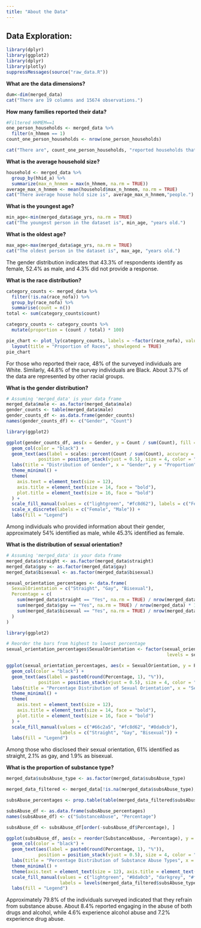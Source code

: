 ```yaml
---
title: "About the Data"
---
```


## Data Exploration:

```r
library(dplyr)
library(ggplot2)
library(dplyr)
library(plotly)
suppressMessages(source("raw_data.R"))

```

**What are the data dimensions?**

```r
dum<-dim(merged_data)
cat("There are 19 columns and 15674 observations.")
```

**How many families reported their data?**

```r
#Filtered HHMEM==1 
one_person_households <- merged_data %>%
  filter(n_hhmem == 1)
count_one_person_households <- nrow(one_person_households)

cat("There are", count_one_person_households, "reported households that have 1 person.")
```

**What is the average household size?**

```r

household <- merged_data %>%
  group_by(hhid_a) %>%
  summarize(max_n_hnmem = max(n_hhmem, na.rm = TRUE))
average_max_n_hnmem <- mean(household$max_n_hnmem, na.rm = TRUE)
cat("There average house hold size is", average_max_n_hnmem,"people.")

```

**What is the youngest age?**

```r
min_age<-min(merged_data$age_yrs, na.rm = TRUE)
cat("The youngest person in the dataset is", min_age, "years old.")
```

**What is the oldest age?**

```r
max_age<-max(merged_data$age_yrs, na.rm = TRUE)
cat("The oldest person in the dataset is", max_age, "years old.")
```

The gender distribution indicates that 43.3% of respondents identify as female, 52.4% as male, and 4.3% did not provide a response.

**What is the race distribution?**

```r



category_counts <- merged_data %>%
  filter(!is.na(race_nofa)) %>%
  group_by(race_nofa) %>%
  summarise(count = n())
total <- sum(category_counts$count)

category_counts <- category_counts %>%
  mutate(proportion = (count / total) * 100)

pie_chart <- plot_ly(category_counts, labels = ~factor(race_nofa), values = ~proportion, type = 'pie', hole = 0.6) %>%
  layout(title = "Proportion of Races", showlegend = TRUE)
pie_chart

```

For those who reported their race, 48% of the surveyed individuals are White. Similarly, 44.8% of the survey individuals are Black. About 3.7% of the data are represented by other racial groups.

**What is the gender distribution?**

```r

# Assuming 'merged_data' is your data frame
merged_data$male <- as.factor(merged_data$male)
gender_counts <- table(merged_data$male)
gender_counts_df <- as.data.frame(gender_counts)
names(gender_counts_df) <- c("Gender", "Count")

library(ggplot2)

ggplot(gender_counts_df, aes(x = Gender, y = Count / sum(Count), fill = Gender)) +
  geom_col(color = "black") +
  geom_text(aes(label = scales::percent(Count / sum(Count), accuracy = 0.1)),
            position = position_stack(vjust = 0.5), size = 4, color = "black") +
  labs(title = "Distribution of Gender", x = "Gender", y = "Proportion") +
  theme_minimal() +
  theme(
    axis.text = element_text(size = 12),
    axis.title = element_text(size = 14, face = "bold"),
    plot.title = element_text(size = 16, face = "bold")
  ) +
  scale_fill_manual(values = c("lightgreen", "#fc8d62"), labels = c("Female", "Male")) +
  scale_x_discrete(labels = c("Female", "Male")) +
  labs(fill = "Legend")

```

Among individuals who provided information about their gender, approximately 54% identified as male, while 45.3% identified as female.

**What is the distribution of sexual orientation?**

```r

# Assuming 'merged_data' is your data frame
merged_data$straight <- as.factor(merged_data$straight)
merged_data$gay <- as.factor(merged_data$gay)
merged_data$bisexual <- as.factor(merged_data$bisexual)

sexual_orientation_percentages <- data.frame(
  SexualOrientation = c("Straight", "Gay", "Bisexual"),
  Percentage = c(
    sum(merged_data$straight == "Yes", na.rm = TRUE) / nrow(merged_data) * 100,
    sum(merged_data$gay == "Yes", na.rm = TRUE) / nrow(merged_data) * 100,
    sum(merged_data$bisexual == "Yes", na.rm = TRUE) / nrow(merged_data) * 100
  )
)

library(ggplot2)

# Reorder the bars from highest to lowest percentage
sexual_orientation_percentages$SexualOrientation <- factor(sexual_orientation_percentages$SexualOrientation,
                                                            levels = sexual_orientation_percentages$SexualOrientation[order(-sexual_orientation_percentages$Percentage)])

ggplot(sexual_orientation_percentages, aes(x = SexualOrientation, y = Percentage, fill = SexualOrientation)) +
  geom_col(color = "black") +
  geom_text(aes(label = paste0(round(Percentage, 1), "%")),
            position = position_stack(vjust = 0.5), size = 4, color = "black") +
  labs(title = "Percentage Distribution of Sexual Orientation", x = "Sexual Orientation", y = "Percentage") +
  theme_minimal() +
  theme(
    axis.text = element_text(size = 12),
    axis.title = element_text(size = 14, face = "bold"),
    plot.title = element_text(size = 16, face = "bold")
  ) +
  scale_fill_manual(values = c("#66c2a5", "#fc8d62", "#8da0cb"),
                    labels = c("Straight", "Gay", "Bisexual")) +
  labs(fill = "Legend")

```

Among those who disclosed their sexual orientation, 61% identified as straight, 2.1% as gay, and 1.9% as bisexual.

**What is the proportion of substance type?**

```r
merged_data$subsAbuse_type <- as.factor(merged_data$subsAbuse_type)

merged_data_filtered <- merged_data[!is.na(merged_data$subsAbuse_type), ]

subsAbuse_percentages <- prop.table(table(merged_data_filtered$subsAbuse_type)) * 100

subsAbuse_df <- as.data.frame(subsAbuse_percentages)
names(subsAbuse_df) <- c("SubstanceAbuse", "Percentage")

subsAbuse_df <- subsAbuse_df[order(-subsAbuse_df$Percentage), ]

ggplot(subsAbuse_df, aes(x = reorder(SubstanceAbuse, -Percentage), y = Percentage, fill = SubstanceAbuse)) +
  geom_col(color = "black") +
  geom_text(aes(label = paste0(round(Percentage, 1), "%")),
            position = position_stack(vjust = 0.5), size = 4, color = "black") +
  labs(title = "Percentage Distribution of Substance Abuse Types", x = "Substance Abuse Type", y = "Percentage") +
  theme_minimal() +
  theme(axis.text = element_text(size = 12), axis.title = element_text(size = 14, face = "bold"), plot.title = element_text(size = 16, face = "bold")) +
  scale_fill_manual(values = c("lightgreen", "#8da0cb", "darkgrey", "#fc8d62", "lightyellow"),
                    labels = levels(merged_data_filtered$subsAbuse_type)) +
  labs(fill = "Legend")


```

Approximately 79.8% of the individuals surveyed indicated that they refrain from substance abuse. About 8.4% reported engaging in the abuse of both drugs and alcohol, while 4.6% experience alcohol abuse and 7.2% experience drug abuse.
